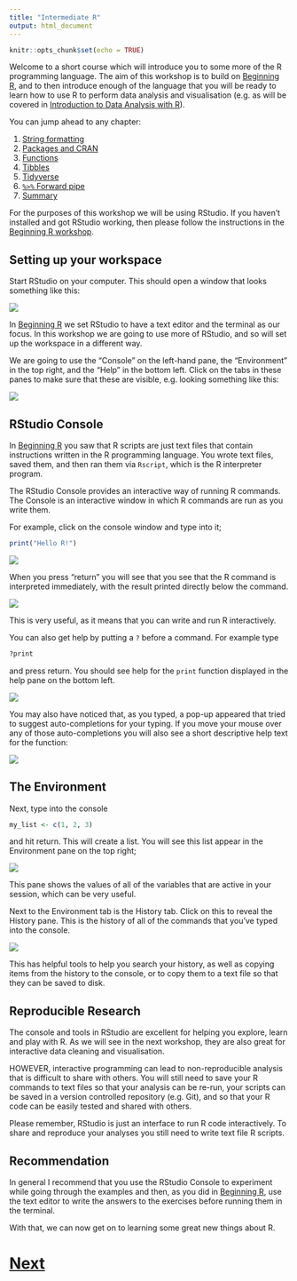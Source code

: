 ```yaml
---
title: "Intermediate R"
output: html_document
---
```


```r
knitr::opts_chunk$set(echo = TRUE)
```

Welcome to a short course which will introduce you to some more of the R programming 
language. The aim of this workshop is to build on 
[Beginning R](https://chryswoods.com/beginning_r), and to then introduce
enough of the language that you will be ready to learn how to use R to 
perform data analysis and visualisation (e.g. as will be covered in 
[Introduction to Data Analysis with R](https://chryswoods.com/data_analysis_r)).

You can jump ahead to any chapter:

1. [String formatting](formatting.html)
2. [Packages and CRAN](packages.html)
3. [Functions](functions.html)
4. [Tibbles](tibbles.html)
5. [Tidyverse](tidyverse.html)
6. [`%>%` Forward pipe](magrittr.html)
7. [Summary](summary.html)

For the purposes of this workshop we will be using RStudio. If you haven't
installed and got RStudio working, then please follow the instructions
in the [Beginning R workshop](https://chryswoods.com/beginning_r).

## Setting up your workspace

Start RStudio on your computer. This should open a window that looks something
like this:

![](images/rstudio01.png)

In [Beginning R](https://chryswoods.com/beginning_r) we set RStudio
to have a text editor and the terminal as our focus. In this workshop
we are going to use more of RStudio, and so will set up the workspace
in a different way.

We are going to use the "Console" on the left-hand pane, the
"Environment" in the top right, and the "Help" in the bottom
left. Click on the tabs in these panes to make sure that these
are visible, e.g. looking something like this:

![](images/rstudio02.png)

## RStudio Console

In [Beginning R](https://chryswoods.com/beginning_r) you saw that R scripts
are just text files that contain instructions written in the R programming
language. You wrote text files, saved them, and then ran them via
`Rscript`, which is the R interpreter program.

The RStudio Console provides an interactive way of running R commands. 
The Console is an interactive window in which R commands are run as you write
them.

For example, click on the console window and type into it;

```R
print("Hello R!")
```

![](images/rstudio03.png)

When you press "return" you will see that you see that the R command is
interpreted immediately, with the result printed directly below the command.

![](images/rstudio04.png)

This is very useful, as it means that you can write and run R interactively.

You can also get help by putting a `?` before a command. For example type

```R
?print
```

and press return. You should see help for the `print` function displayed
in the help pane on the bottom left.

![](images/rstudio05.png)

You may also have noticed that, as you typed, a pop-up appeared that tried
to suggest auto-completions for your typing. If you move your mouse over 
any of those auto-completions you will also see a short descriptive help
text for the function:

![](images/rstudio06.png)

## The Environment

Next, type into the console

```R
my_list <- c(1, 2, 3)
```

and hit return. This will create a list. You will see this list appear
in the Environment pane on the top right;

![](images/rstudio07.png)

This pane shows the values of all of the variables that are active in 
your session, which can be very useful.

Next to the Environment tab is the History tab. Click on this to 
reveal the History pane. This is the history of all of the commands
that you've typed into the console.

![](images/rstudio08.png)

This has helpful tools to help you search your history, as well as copying
items from the history to the console, or to copy them to a 
text file so that they can be saved to disk.

## Reproducible Research

The console and tools in RStudio are excellent for helping you explore, learn
and play with R. As we will see in the next workshop, they are also great
for interactive data cleaning and visualisation.

HOWEVER, interactive programming can lead to non-reproducible analysis
that is difficult to share with others. You will still need to save
your R commands to text files so that your analysis can be re-run, 
your scripts can be saved in a version controlled repository
(e.g. Git), and so that your R code can be easily tested and 
shared with others.

Please remember, RStudio is just an interface to run R code interactively.
To share and reproduce your analyses you still need to write 
text file R scripts.

## Recommendation

In general I recommend that you use the RStudio Console to experiment while 
going through the examples and then, as you did in 
[Beginning R](https://chryswoods.com/beginning_r),  use the text editor 
to write the answers to the exercises before running them in the terminal.

With that, we can now get on to learning some great new things about R.

# [Next](formatting.html)
